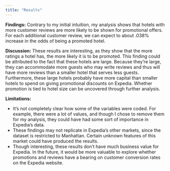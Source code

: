```yaml
---
title: "Results"
---
```


**Findings:**
Contrary to my initial intuition, my analysis shows that hotels with more customer reviews are more likely to be shown for promotional offers. For each additional customer review, we can expect to about .038% increase in the odds of being a promoted hotel.

**Discussion:**
These results are interesting, as they show that the more ratings a hotel has, the more likely it is to be promoted. This finding could be attributed to the fact that these hotels are large. Because they're large, they can accommodate more guests who may write reviews and thus will have more reviews than a smaller hotel that serves less guests. Furthermore, these large hotels probably have more capital than smaller hotels to spend on giving promotional discounts on Expedia. Whether promotion is tied to hotel size can be uncovered through further analysis.

**Limitations:**

* It's not completely clear how some of the variables were coded. For example, there were a lot of \N values, and though I chose to remove them for my analysis, they could have had some sort of importance in Expedia's data. 
* These findings may not replicate in Expedia's other markets, since the dataset is restricted to Manhattan. Certain unknown features of this market could have produced the results. 
* Though interesting, these results don't have much business value for Expedia. In the future, it would be more valuable to explore whether promotions and reviews have a bearing on customer conversion rates on the Expedia website. 